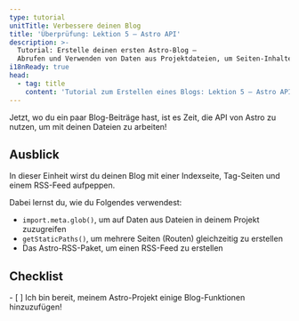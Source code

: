 ```yaml
---
type: tutorial
unitTitle: Verbessere deinen Blog
title: 'Überprüfung: Lektion 5 – Astro API'
description: >-
  Tutorial: Erstelle deinen ersten Astro-Blog –
  Abrufen und Verwenden von Daten aus Projektdateien, um Seiten-Inhalte und Routen
i18nReady: true
head:
  - tag: title
    content: 'Tutorial zum Erstellen eines Blogs: Lektion 5 – Astro API | Docs'
---
```



Jetzt, wo du ein paar Blog-Beiträge hast, ist es Zeit, die API von Astro zu nutzen, um mit deinen Dateien zu arbeiten!

## Ausblick

In dieser Einheit wirst du deinen Blog mit einer Indexseite, Tag-Seiten und einem RSS-Feed aufpeppen. 

Dabei lernst du, wie du Folgendes verwendest:
- `import.meta.glob()`, um auf Daten aus Dateien in deinem Projekt zuzugreifen
- `getStaticPaths()`, um mehrere Seiten (Routen) gleichzeitig zu erstellen
- Das Astro-RSS-Paket, um einen RSS-Feed zu erstellen

<Box icon="check-list">

## Checklist

<Checklist>
- [ ] Ich bin bereit, meinem Astro-Projekt einige Blog-Funktionen hinzuzufügen!
</Checklist>
</Box>
